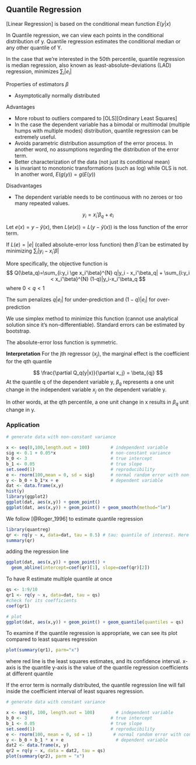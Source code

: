 ## Quantile Regression
[Linear Regression] is based on the conditional mean function $E(y|x)$  

In Quantile regression, we can view each points in the conditional distribution of y. Quantile regression estimates the conditional median or any other quantile of Y.

In the case that we're interested in the 50th percentile, quantile regression is median regression, also known as least-absolute-deviations (LAD) regression, minimizes $\sum_{i}|e_i|$


Properties of estimators $\beta$

 * Asymptotically normally distributed


Advantages  

 * More robust to outliers compared to [OLS][Ordinary Least Squares]
 * In the case the dependent variable has a bimodal or multimodal (multiple humps with multiple modes) distribution, quantile regression can be extremely useful. 
 * Avoids parametric distribution assumption of the error process. In another word, no assumptions regarding the distribution of the error term.
 * Better characterization of the data (not just its conditional mean)
 * is invariant to monotonic transformations (such as log) while OLS is not. In another word, $E(g(y))=g(E(y))$
 
Disadvantages

 * The dependent variable needs to be continuous with no zeroes or too many repeated values. 
 
 
$$
y_i = x_i'\beta_q + e_i
$$
 
Let $e(x) = y -\hat{y}(x)$, then $L(e(x)) = L(y -\hat{y}(x))$ is the loss function of the error term.  

If $L(e) = |e|$ (called absolute-error loss function) then $\hat{\beta}$ can be estimated by minimizing $\sum_{i}|y_i-x_i'\beta|$  

More specifically, the objective function is 
$$
Q(\beta_q)=\sum_{i:y_i \ge x_i'\beta}^{N} q|y_i - x_i'\beta_q| + \sum_{i:y_i < x_i'\beta}^{N} (1-q)|y_i-x_i'\beta_q
$$
where $0<q<1$

The sum penalizes $q|e_i|$ for under-prediction and $(1-q)|e_i|$ for over-prediction


We use simplex method to minimize this function (cannot use analytical solution since it's non-differentiable). Standard errors can be estimated by bootstrap.


The absolute-error loss function is symmetric. 

**Interpretation**
For the jth regressor ($x_j$), the marginal effect is the coefficient for the qth quantile

$$
\frac{\partial Q_q(y|x)}{\partial x_j} = \beta_{qj}
$$
At the quantile q of the dependent variable y, $\beta_q$ represents a one unit change in the independent variable $x_j$ on the dependent variable y.  

In other words, at the qth percentile, a one unit change in x results in $\beta_q$ unit change in y.




### Application

```r
# generate data with non-constant variance

x <- seq(0,100,length.out = 100)        # independent variable
sig <- 0.1 + 0.05*x                     # non-constant variance
b_0 <- 3                                # true intercept
b_1 <- 0.05                             # true slope
set.seed(1)                             # reproducibility
e <- rnorm(100,mean = 0, sd = sig)      # normal random error with non-constant variance
y <- b_0 + b_1*x + e                    # dependent variable
dat <- data.frame(x,y)
hist(y)
library(ggplot2)
ggplot(dat, aes(x,y)) + geom_point()
ggplot(dat, aes(x,y)) + geom_point() + geom_smooth(method="lm")
```

We follow [@Roger_1996] to estimate quantile regression 
```r
library(quantreg)
qr <- rq(y ~ x, data=dat, tau = 0.5) # tau: quantile of interest. Here we have it at 50th percentile.
summary(qr)
```
adding the regression line

```r
ggplot(dat, aes(x,y)) + geom_point() + 
  geom_abline(intercept=coef(qr)[1], slope=coef(qr)[2])
```
To have R estimate multiple quantile at once

```r
qs <- 1:9/10
qr1 <- rq(y ~ x, data=dat, tau = qs)
#check for its coefficients
coef(qr1)

# plot
ggplot(dat, aes(x,y)) + geom_point() + geom_quantile(quantiles = qs)
```

To examine if the quantile regression is appropriate, we can see its plot compared to least squares regression 
```r
plot(summary(qr1), parm="x")
```

where red line is the least squares estimates, and its confidence interval. 
x-axis is the quantile 
y-axis is the value of the quantile regression coefficients at different quantile

If the error term is normally distributed, the quantile regression line will fall inside the coefficient interval of least squares regression. 
```r
# generate data with constant variance

x <- seq(0, 100, length.out = 100)        # independent variable
b_0 <- 3                                # true intercept
b_1 <- 0.05                             # true slope
set.seed(1)                             # reproducibility
e <- rnorm(100, mean = 0, sd = 1)        # normal random error with constant variance
y <- b_0 + b_1 * x + e                    # dependent variable
dat2 <- data.frame(x, y)
qr2 = rq(y ~ x, data = dat2, tau = qs)
plot(summary(qr2), parm = "x")
```

